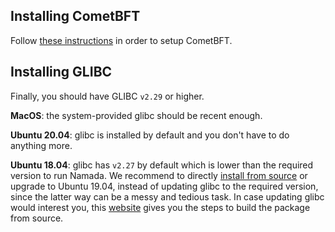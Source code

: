 ## Installing CometBFT

Follow [these instructions](introduction/installing-cometbft.md) in order to setup CometBFT.

## Installing GLIBC
Finally, you should have GLIBC `v2.29` or higher.

**MacOS**: the system-provided glibc should be recent enough.

**Ubuntu 20.04**: glibc is installed by default and you don't have to do anything more.

**Ubuntu 18.04**: glibc has `v2.27` by default which is lower than the required version to run Namada. We recommend to directly [install from source](./source.md) or upgrade to Ubuntu 19.04, instead of updating glibc to the required version, since the latter way can be a messy and tedious task. In case updating glibc would interest you, this [website](http://www.linuxfromscratch.org/lfs/view/9.0-systemd/chapter05/glibc.html) gives you the steps to build the package from source.
